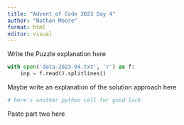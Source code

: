 ```yaml
---
title: "Advent of Code 2023 Day 4"
author: "Nathan Moore"
format: html
editor: visual
---
```


Write the Puzzle explanation here

```python

with open('data-2023-04.txt', 'r') as f:
    inp = f.read().splitlines()

```

Maybe write an explanation of the solution approach here

```python
# here's another python cell for good luck

```

Paste part two here
